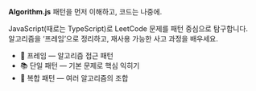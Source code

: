 **Algorithm.js**  패턴을 먼저 이해하고, 코드는 나중에.

JavaScript(때로는 TypeScript)로  LeetCode 문제를 패턴 중심으로 탐구합니다.  
알고리즘을 ‘프레임’으로 정리하고,  재사용 가능한 사고 과정을 배우세요.

* 📘 프레임 — 알고리즘 접근 패턴  
* 📚 단일 패턴 — 기본 문제로 핵심 익히기  
* 🚀 복합 패턴 — 여러 알고리즘의 조합
